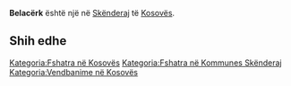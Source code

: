 {{Fshat në 
 | Emri                = Belacërk
 | EmriAlt                = 
 | NAME_SHORT_FORM=      
 | NAME_GENERIC=      
 | NAME_SORT_NAME_RO=      BELACERK
 | FULL_NAME_RO = Belacërk
 | FULL_NAME_ND_RO=Belacerk
 | SORT_NAME_RG=BELACERK
 | FULL_NAME_RG=Belacërk
 | FULL_NAME_ND_RG=Belacerk
 | SRP_NAME_SHORT_FORM=      
 | SRP_NAME_GENERIC=      
 | SRP_NAME_SORT_NAME_RO=      
 | SRP_FULL_NAME_RO = 
 | SRP_FULL_NAME_ND_RO=
 | SRP_SORT_NAME_RG=
 | SRP_FULL_NAME_RG=
 | SRP_FULL_NAME_ND_RG=
 | Emri (Rasa dhanore) = 
 | Figura              = 
 | Shteti              = Kosovo
 | Komuna              = Skënderaj
 | Kodi postar         = 
 | Sipërfaqja          = 

 | Popullsia           = 

 | Regj. i popullsisë  = 
 | Dend. e popullsisë  = 
 | Faqja zyrtare       = 
 <!--- Koordinatat ----> 
 | Gjerësia            = 42.356667
 | Gjatësia            = 20.595556
 | Lartësia            = 
}}
'''Belacërk''' është një [[]] në [[Skënderaj]] të [[Kosovës]].

<!-- == Gjeografia == -->
<!-- == Historia == -->
<!-- == Demografia == -->
== Shih edhe ==
{{Komuna Skënderaj}}
{{Kosovo-Administrata-Cung}}

[[Kategoria:Fshatra në Kosovës]]
[[Kategoria:Fshatra në Kommunes Skënderaj]]
[[Kategoria:Vendbanime në Kosovës]]